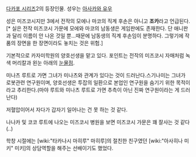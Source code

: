 [[다카포 시리즈]]2의 등장인물. 
성우는 [[아사카와 유우]] 

성은 미즈코시지만 3에서 전작의 모에나 마코의 직계 후손은 아니고 '''조카'''라고 언급된다. [* 실은 전작 미즈코시 가문에 모에와 마코의 남동생은 게임판에도 존재한다. 단 애니판과 달리 이름이 안 나온 것일 뿐...때문에 남동생의 직계 후손임이 분명하다. 그렇기에 작품의 장면을 한 장면이라도 놓치는 것은 위험.]

기본적으로 카자미학원의 양호선생을 맡고 있다. 포인트는 전작의 미즈코시 자매처럼 녹색 머리칼과 왼눈 아래의 [[눈물점]].

미나츠 루트로 가면 그녀가 미나츠와 관계가 있다는 것이 드러난다.스기나미는 그녀가 로봇관련 연구원이며, 양호선생은 투잡의 일환으로 본업인 연구원을 숨기기 위한 목적이라고 추리한다.(마야 루트와 미나츠 루트로 가면 추측이 아닌 진짜 연구원이라는 게 드러난다)

저혈압이어서 자다가 갑자기 일어나는 건 못 하는 것 같다.

나나카 및 코코 루트에 나오는 미즈코시 병원을 보면 미즈코시 가문은 꽤 잘사는 것 같다(..)

학창 시절에는 [wiki:"타카나시 마히루" 마히루]의 절친한 친구였던 [wiki:"아사히나 미키" 미키]의 상담역할을 해주는 선배이기도 했었다.
